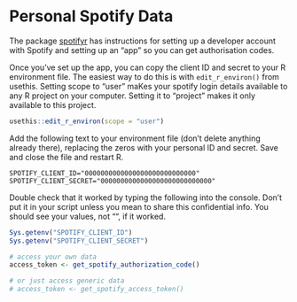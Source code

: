 # Personal Spotify Data

The package [spotifyr](https://www.rcharlie.com/spotifyr){target="_blank"} has instructions for setting up a developer account with Spotify and setting up an "app" so you can get authorisation codes.

Once you've set up the app, you can copy the client ID and secret to your R environment file. The easiest way to do this is with `edit_r_environ()` from <pkg>usethis</pkg>. Setting scope to "user" maKes your spotify login details available to any R project on your computer. Setting it to "project" makes it only available to this project.

```r
usethis::edit_r_environ(scope = "user")
```

Add the following text to your environment file (don't delete anything already there), replacing the zeros with your personal ID and secret. Save and close the file and restart R. 

```
SPOTIFY_CLIENT_ID="0000000000000000000000000000"
SPOTIFY_CLIENT_SECRET="0000000000000000000000000000"
```

Double check that it worked by typing the following into the console. Don't put it in your script unless you mean to share this confidential info.  You should see your values, not "", if it worked.

```r
Sys.getenv("SPOTIFY_CLIENT_ID")
Sys.getenv("SPOTIFY_CLIENT_SECRET")
```


```r
# access your own data
access_token <- get_spotify_authorization_code()

# or just access generic data
# access_token <- get_spotify_access_token()
```
